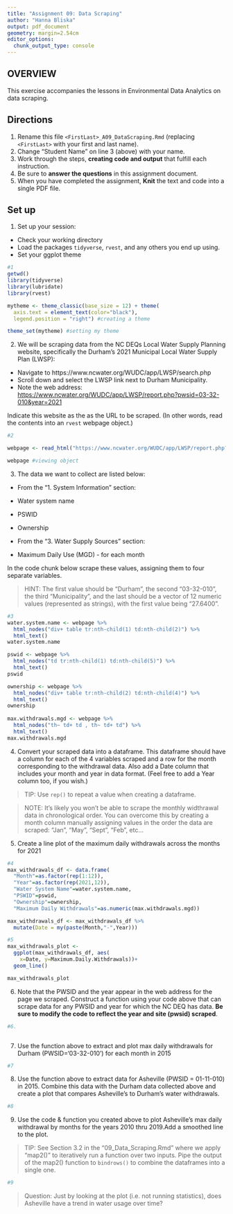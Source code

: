 ```yaml
---
title: "Assignment 09: Data Scraping"
author: "Hanna Bliska"
output: pdf_document
geometry: margin=2.54cm
editor_options: 
  chunk_output_type: console
---
```


## OVERVIEW

This exercise accompanies the lessons in Environmental Data Analytics on data scraping. 

## Directions
1. Rename this file `<FirstLast>_A09_DataScraping.Rmd` (replacing `<FirstLast>` with your first and last name).
2. Change "Student Name" on line 3 (above) with your name.
3. Work through the steps, **creating code and output** that fulfill each instruction.
4. Be sure to **answer the questions** in this assignment document.
5. When you have completed the assignment, **Knit** the text and code into a single PDF file.


## Set up 
1. Set up your session:

* Check your working directory
* Load the packages `tidyverse`, `rvest`, and any others you end up using.
* Set your ggplot theme

```r
#1
getwd()
library(tidyverse)
library(lubridate)
library(rvest)

mytheme <- theme_classic(base_size = 12) + theme(
  axis.text = element_text(color="black"), 
  legend.position = "right") #creating a theme

theme_set(mytheme) #setting my theme
```

2. We will be scraping data from the NC DEQs Local Water Supply Planning website, specifically the Durham's 2021 Municipal Local Water Supply Plan (LWSP): 
 * Navigate to https://www.ncwater.org/WUDC/app/LWSP/search.php
 * Scroll down and select the LWSP link next to Durham Municipality. 
 * Note the web address: <https://www.ncwater.org/WUDC/app/LWSP/report.php?pwsid=03-32-010&year=2021>
 
Indicate this website as the as the URL to be scraped. (In other words, read the contents into an `rvest` webpage object.)

```r
#2

webpage <- read_html("https://www.ncwater.org/WUDC/app/LWSP/report.php?pwsid=03-32-010&year=2021") #fetching contents into webpage object

webpage #viewing object

```

3. The data we want to collect are listed below:

* From the "1. System Information" section:
 * Water system name
 * PSWID
 * Ownership
 
* From the "3. Water Supply Sources" section:
 * Maximum Daily Use (MGD) - for each month

In the code chunk below scrape these values, assigning them to four separate variables.

>HINT: The first value should be "Durham", the second "03-32-010", the third "Municipality", and the last should be a vector of 12 numeric values (represented as strings), with the first value being "27.6400".

```r
#3
water.system.name <- webpage %>%
  html_nodes("div+ table tr:nth-child(1) td:nth-child(2)") %>%
  html_text()
water.system.name

pswid <- webpage %>%
  html_nodes("td tr:nth-child(1) td:nth-child(5)") %>%
  html_text()
pswid

ownership <- webpage %>%
  html_nodes("div+ table tr:nth-child(2) td:nth-child(4)") %>%
  html_text()
ownership
  
max.withdrawals.mgd <- webpage %>%
  html_nodes("th~ td+ td , th~ td+ td") %>%
  html_text()
max.withdrawals.mgd

```


4. Convert your scraped data into a dataframe. This dataframe should have a column for each of the 4 variables scraped and a row for the month corresponding to the withdrawal data. Also add a Date column that includes your month and year in data format. (Feel free to add a Year column too, if you wish.)

>TIP: Use `rep()` to repeat a value when creating a dataframe.

>NOTE: It's likely you won't be able to scrape the monthly widthrawal data in chronological order. You can overcome this by creating a month column manually assigning values in the order the data are scraped: "Jan", "May", "Sept", "Feb", etc...

5. Create a line plot of the maximum daily withdrawals across the months for 2021

```r
#4
max_withdrawals_df <- data.frame(
  "Month"=as.factor(rep(1:12)),
  "Year"=as.factor(rep(2021,12)),
  "Water System Name"=water.system.name,
  "PSWID"=pswid,
  "Ownership"=ownership,
  "Maximum Daily Withdrawals"=as.numeric(max.withdrawals.mgd))

max_withdrawals_df <- max_withdrawals_df %>%
  mutate(Date = my(paste(Month,"-",Year)))

#5
max_withdrawals_plot <- 
  ggplot(max_withdrawals_df, aes(
    x=Date, y=Maximum.Daily.Withdrawals))+
  geom_line()

max_withdrawals_plot
```

6. Note that the PWSID and the year appear in the web address for the page we scraped. Construct a function using your code above that can scrape data for any PWSID and year for which the NC DEQ has data. **Be sure to modify the code to reflect the year and site (pwsid) scraped**.

```r
#6.



```

7. Use the function above to extract and plot max daily withdrawals for Durham (PWSID='03-32-010') for each month in 2015

```r
#7


```

8. Use the function above to extract data for Asheville (PWSID = 01-11-010) in 2015. Combine this data with the Durham data collected above and create a plot that compares Asheville's to Durham's water withdrawals.

```r
#8


```


9. Use the code & function you created above to plot Asheville's max daily withdrawal by months for the years 2010 thru 2019.Add a smoothed line to the plot.

>TIP: See Section 3.2 in the "09_Data_Scraping.Rmd" where we apply "map2()" to iteratively run a function over two inputs. Pipe the output of the map2() function to `bindrows()` to combine the dataframes into a single one. 

```r
#9


```

>Question: Just by looking at the plot (i.e. not running statistics), does Asheville have a trend in water usage over time?